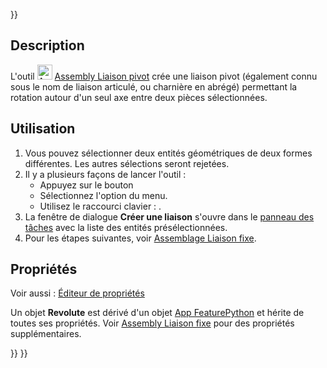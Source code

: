 <languages/>
{{UnfinishedDocu{{#translation:}}}}

{{Docnav
|[[Assembly_CreateJointFixed/fr|Liaison fixe]]
|[[Assembly_CreateJointCylindrical/fr|Liaison pivot glissant]]
|[[Assembly_Workbench/fr|Atelier Assembly]]
|IconL=Assembly_CreateJointFixed.svg
|IconR=Assembly_CreateJointCylindrical.svg
|IconC=Workbench_Assembly.svg
}}

{{GuiCommand/fr
|Name=Assembly CreateJointRevolute
|Name/fr=Assembly Liaison pivot
|MenuLocation=Assemblage → Créer une liaison pivot
|Workbenches=[[Assembly_Workbench/fr|Assembly]]
|Shortcut={{KEY|R}}
|Version=1.0
|SeeAlso=
}}

==Description==

L'outil [[Image:Assembly_CreateJointRevolute.svg|24px]] [[Assembly_CreateJointRevolute/fr|Assembly Liaison pivot]] crée une liaison pivot (également connu sous le nom de liaison articulé, ou charnière en abrégé) permettant la rotation autour d'un seul axe entre deux pièces sélectionnées.

<span id="Usage"></span>
==Utilisation==

# Vous pouvez sélectionner deux entités géométriques de deux formes différentes. Les autres sélections seront rejetées.
# Il y a plusieurs façons de lancer l'outil :
#* Appuyez sur le bouton {{Button|[[Image:Assembly_CreateJointRevolute.svg|16px]] [[Assembly_CreateJointRevolute/fr|Créer une liaison pivot]]}}
#* Sélectionnez l'option {{MenuCommand|Assemblage → [[Image:Assembly_CreateJointRevolute.svg|16px]] Créer une liaison pivot}} du menu.
#* Utilisez le raccourci clavier : {{KEY|R}}.
# La fenêtre de dialogue '''Créer une liaison''' s'ouvre dans le [[Task_panel/fr|panneau des tâches]] avec la liste des entités présélectionnées.
# Pour les étapes suivantes, voir [[Assembly_CreateJointFixed/fr#Utilisation|Assemblage Liaison fixe]].

<span id="Properties"></span>
==Propriétés==

Voir aussi : [[Property_editor/fr|Éditeur de propriétés]]

Un objet '''Revolute''' est dérivé d'un objet [[App_FeaturePython/fr|App FeaturePython]] et hérite de toutes ses propriétés. Voir [[Assembly_CreateJointFixed/fr#Propriétés|Assembly Liaison fixe]] pour des propriétés supplémentaires.


{{Docnav
|[[Assembly_CreateJointFixed/fr|Liaison fixe]]
|[[Assembly_CreateJointCylindrical/fr|Liaison pivot glissant]]
|[[Assembly_Workbench/fr|Atelier Assembly]]
|IconL=Assembly_CreateJointFixed.svg
|IconR=Assembly_CreateJointCylindrical.svg
|IconC=Workbench_Assembly.svg
}}

{{Assembly_Tools_navi{{#translation:}}}}
{{Userdocnavi{{#translation:}}}}